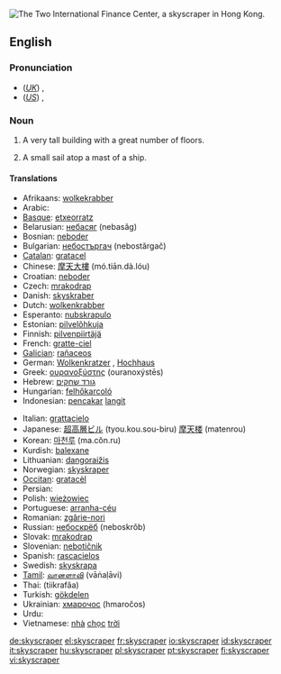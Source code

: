 [[Image:HK-2IFC-sj cropped.jpg|thumb|right|The Two International Finance Center, a skyscraper in Hong Kong.]]
{{wikipedia}}
==English==

===Pronunciation===
*(''[[Received Pronunciation|UK]]'') {{IPA|/ˈskaɪˌskɹeɪpə/}}, {{SAMPA|/"skaI%skreIp@/}}
*(''[[General American|US]]'') {{IPA|/ˈskaɪˌskɹeɪpɚ/}}, {{SAMPA|/"skaI%skreIp@`/}}

===Noun===
{{en-noun}}

# A very tall building with a great number of floors.
# {{context|archaic}} A small sail atop a mast of a ship.

====Translations====
{{trans-top|tall building}}
*Afrikaans: [[wolkekrabber]]
*Arabic: {{ARchar|[[ناطحة]]}} {{ARchar|[[سحاب]]}}
*[[Basque]]: [[etxeorratz]]
*Belarusian: [[небасяг]] (nebasǎg)
*Bosnian: [[neboder#Bosnian|neboder]]
*Bulgarian: [[небостъргач]] (nebostărgač)
*[[Catalan]]: [[gratacel]] {{m}}
*Chinese: [[摩天大樓]] (mó.tiān.dà.lóu)
*Croatian: [[neboder#Croatian|neboder]]
*Czech: [[mrakodrap]] {{m}}
*Danish: [[skyskraber]] {{c}}
*Dutch: [[wolkenkrabber]] {{m}}
*Esperanto: [[nubskrapulo]]
*Estonian: [[pilvelõhkuja]]
*Finnish: [[pilvenpiirtäjä]]
*French: [[gratte-ciel]] {{m}}
*[[Galician]]: [[rañaceos]] {{m}}
*German: [[Wolkenkratzer]] {{m}}, [[Hochhaus]] {{n}}
*Greek: [[ουρανοξύστης]] (ouranoxýstēs)
*Hebrew: [[גורד שחקים]]
*Hungarian: [[felhőkarcoló]]
*Indonesian: [[pencakar]] [[langit]]
{{trans-mid}}
*Italian: [[grattacielo]] {{m}}
*Japanese: [[超高層ビル]] (tyou.kou.sou-biru) [[摩天楼]] (matenrou)
*Korean: [[마천루]] (ma.cŏn.ru)
*Kurdish: [[balexane]] {{f}}
*Lithuanian: [[dangoraižis]]
*Norwegian: [[skyskraper]]
*[[Occitan]]: [[gratacèl]] {{m}}
*Persian: {{FAchar|[[آسمانخراش]]}}
*Polish: [[wieżowiec]]
*Portuguese: [[arranha-céu]] {{m}}
*Romanian: [[zgârie-nori]]
*Russian: [[небоскрёб]] (neboskrǒb) {{m}}
*Slovak: [[mrakodrap]] {{m}}
*Slovenian: [[nebotičnik]] {{m}}
*Spanish: [[rascacielos]] {{m}}
*Swedish: [[skyskrapa]] {{c}}
*[[Tamil]]: [[வானளாவி]] (vāṅaḷāvi)
*Thai: {{THchar|[[ตึกระฟ้า]]}} (tiikrafâa)
*Turkish: [[gökdelen]]
*Ukrainian: [[хмарочос]] (hmaročos) {{m}}
*Urdu: {{URchar|[[بلند]]}} {{URchar|[[ترین]]}} {{URchar|[[عمارات]]}}
*Vietnamese: [[nhà]] [[chọc]] [[trời]]
{{trans-bottom}}

{{trans-top|sail}}
{{trans-mid}}
{{trans-bottom}}

[[de:skyscraper]]
[[el:skyscraper]]
[[fr:skyscraper]]
[[io:skyscraper]]
[[id:skyscraper]]
[[it:skyscraper]]
[[hu:skyscraper]]
[[pl:skyscraper]]
[[pt:skyscraper]]
[[fi:skyscraper]]
[[vi:skyscraper]]